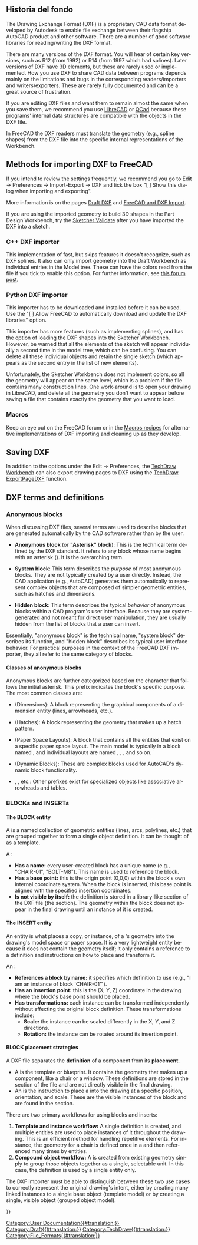 <languages/>
{{TOCright}}

<span id="Background_history"></span>
== Historia del fondo ==

<div lang="en" dir="ltr" class="mw-content-ltr">
The Drawing Exchange Format (DXF) is a proprietary CAD data format developed by Autodesk to enable file exchange between their flagship AutoCAD product and other software. There are a number of good software libraries for reading/writing the DXF format.
</div>

<div lang="en" dir="ltr" class="mw-content-ltr">
There are many versions of the DXF format. You will hear of certain key versions, such as R12 (from 1992) or R14 (from 1997 which had splines). Later versions of DXF have 3D elements, but these are rarely used or implemented. How you use DXF to share CAD data between programs depends mainly on the limitations and bugs in the corresponding readers/importers and writers/exporters. These are rarely fully documented and can be a great source of frustration.
</div>

<div lang="en" dir="ltr" class="mw-content-ltr">
If you are editing DXF files and want them to remain almost the same when you save them, we recommend you use [https://en.wikipedia.org/wiki/LibreCAD LibreCAD] or [https://en.wikipedia.org/wiki/QCad QCad] because these programs' internal data structures are compatible with the objects in the DXF file.
</div>

<div lang="en" dir="ltr" class="mw-content-ltr">
In FreeCAD the DXF readers must translate the geometry (e.g., spline shapes) from the DXF file into the specific internal representations of the Workbench.
</div>

<div lang="en" dir="ltr" class="mw-content-ltr">
== Methods for importing DXF to FreeCAD ==
</div>

<div lang="en" dir="ltr" class="mw-content-ltr">
If you intend to review the settings frequently, we recommend you go to Edit → Preferences → Import-Export → DXF and tick the box "[ ] Show this dialog when importing and exporting".
</div>

<div lang="en" dir="ltr" class="mw-content-ltr">
More information is on the pages [[Draft_DXF|Draft DXF]] and [[FreeCAD_and_DXF_Import|FreeCAD and DXF Import]].
</div>

<div lang="en" dir="ltr" class="mw-content-ltr">
If you are using the imported geometry to build 3D shapes in the Part Design Workbench, try the [[Sketcher_ValidateSketch|Sketcher Validate]] after you have imported the DXF into a sketch.
</div>

<div lang="en" dir="ltr" class="mw-content-ltr">
=== C++ DXF importer ===
</div>

<div lang="en" dir="ltr" class="mw-content-ltr">
This implementation of fast, but skips features it doesn't recognize, such as DXF splines. It also can only import geometry into the Draft Workbench as individual entries in the Model tree. These can have the colors read from the file if you tick to enable this option. For further information, see [https://forum.freecad.org/viewtopic.php?f=3&t=32493 this forum post].
</div>

<div lang="en" dir="ltr" class="mw-content-ltr">
=== Python DXF importer ===
</div>

<div lang="en" dir="ltr" class="mw-content-ltr">
This importer has to be downloaded and installed before it can be used. Use the "[ ] Allow FreeCAD to automatically download and update the DXF libraries" option.
</div>

<div lang="en" dir="ltr" class="mw-content-ltr">
This importer has more features (such as implementing splines), and has the option of loading the DXF shapes into the Sketcher Workbench. However, be warned that all the elements of the sketch will appear individually a second time in the model tree, which can be confusing. You can delete all these individual objects and retain the single sketch (which appears as the second entry in the list of new elements).
</div>

<div lang="en" dir="ltr" class="mw-content-ltr">
Unfortunately, the Sketcher Workbench does not implement colors, so all the geometry will appear on the same level, which is a problem if the file contains many construction lines. One work-around is to open your drawing in LibreCAD, and delete all the geometry you don't want to appear before saving a file that contains exactly the geometry that you want to load.
</div>

=== Macros ===

<div lang="en" dir="ltr" class="mw-content-ltr">
Keep an eye out on the FreeCAD forum or in the [[Macros_recipes|Macros recipes]] for alternative implementations of DXF importing and cleaning up as they develop.
</div>

<div lang="en" dir="ltr" class="mw-content-ltr">
== Saving DXF ==
</div>

<div lang="en" dir="ltr" class="mw-content-ltr">
In addition to the options under the Edit → Preferences, the [[TechDraw_Workbench|TechDraw Workbench]] can also export drawing pages to DXF using the [[TechDraw_ExportPageDXF|TechDraw ExportPageDXF]] function.
</div>


<div lang="en" dir="ltr" class="mw-content-ltr">
== DXF terms and definitions ==
</div>

<div lang="en" dir="ltr" class="mw-content-ltr">
=== Anonymous blocks ===
</div>

<div lang="en" dir="ltr" class="mw-content-ltr">
When discussing DXF files, several terms are used to describe blocks that are generated automatically by the CAD software rather than by the user.
</div> 

<div lang="en" dir="ltr" class="mw-content-ltr">
* '''Anonymous block''' (or '''"Asterisk" block'''): This is the technical term defined by the DXF standard. It refers to any block whose name begins with an asterisk ({{Incode|*}}). It is the overarching term.
</div>

<div lang="en" dir="ltr" class="mw-content-ltr">
* '''System block''': This term describes the ''purpose'' of most anonymous blocks. They are not typically created by a user directly. Instead, the CAD application (e.g., AutoCAD) generates them automatically to represent complex objects that are composed of simpler geometric entities, such as hatches and dimensions.
</div>

<div lang="en" dir="ltr" class="mw-content-ltr">
* '''Hidden block''': This term describes the typical ''behavior'' of anonymous blocks within a CAD program's user interface. Because they are system-generated and not meant for direct user manipulation, they are usually hidden from the list of blocks that a user can insert.
</div>

<div lang="en" dir="ltr" class="mw-content-ltr">
Essentially, "anonymous block" is the technical name, "system block" describes its function, and "hidden block" describes its typical user interface behavior. For practical purposes in the context of the FreeCAD DXF importer, they all refer to the same category of blocks.
</div>

<div lang="en" dir="ltr" class="mw-content-ltr">
==== Classes of anonymous blocks ====
</div>

<div lang="en" dir="ltr" class="mw-content-ltr">
Anonymous blocks are further categorized based on the character that follows the initial asterisk. This prefix indicates the block's specific purpose. The most common classes are:
</div>

<div lang="en" dir="ltr" class="mw-content-ltr">
* {{Incode|*D...}} (Dimensions): A block representing the graphical components of a dimension entity (lines, arrowheads, etc.).
* {{Incode|*X...}} (Hatches): A block representing the geometry that makes up a hatch pattern.
* {{Incode|*P...}} (Paper Space Layouts): A block that contains all the entities that exist on a specific paper space layout. The main model is typically in a block named {{Incode|*Model_Space}}, and individual layouts are named {{Incode|*Paper_Space}}, {{Incode|*Paper_Space0}}, {{Incode|*Paper_Space1}}, and so on.
* {{Incode|*U...}} (Dynamic Blocks): These are complex blocks used for AutoCAD's dynamic block functionality.
* {{Incode|*E...}}, {{Incode|*T...}}, etc.: Other prefixes exist for specialized objects like associative arrowheads and tables.
</div>

<div lang="en" dir="ltr" class="mw-content-ltr">
=== BLOCKs and INSERTs ===
</div>

<div lang="en" dir="ltr" class="mw-content-ltr">
==== The BLOCK entity ====
</div>

<div lang="en" dir="ltr" class="mw-content-ltr">
A {{Incode|BLOCK}} is a named collection of geometric entities (lines, arcs, polylines, etc.) that are grouped together to form a single object definition. It can be thought of as a template.
</div>

<div lang="en" dir="ltr" class="mw-content-ltr">
A {{Incode|BLOCK}}:
* '''Has a name:''' every user-created block has a unique name (e.g., "CHAIR-01", "BOLT-M8"). This name is used to reference the block.
* '''Has a base point:''' this is the origin point (0,0,0) within the block's own internal coordinate system. When the block is inserted, this base point is aligned with the specified insertion coordinates.
* '''Is not visible by itself:''' the {{Incode|BLOCK}} definition is stored in a library-like section of the DXF file (the {{Incode|BLOCKS}} section). The geometry within the block does not appear in the final drawing until an instance of it is created.
</div>

<div lang="en" dir="ltr" class="mw-content-ltr">
==== The INSERT entity ====
</div>

<div lang="en" dir="ltr" class="mw-content-ltr">
An {{Incode|INSERT}} entity is what places a copy, or instance, of a {{Incode|BLOCK}}'s geometry into the drawing's model space or paper space. It is a very lightweight entity because it does not contain the geometry itself; it only contains a reference to a {{Incode|BLOCK}} definition and instructions on how to place and transform it.
</div>

<div lang="en" dir="ltr" class="mw-content-ltr">
An {{Incode|INSERT}}:
* '''References a block by name:''' it specifies which {{Incode|BLOCK}} definition to use (e.g., "I am an instance of block 'CHAIR-01'").
* '''Has an insertion point:''' this is the (X, Y, Z) coordinate in the drawing where the block's base point should be placed.
* '''Has transformations:''' each instance can be transformed independently without affecting the original block definition. These transformations include:
** '''Scale:''' the instance can be scaled differently in the X, Y, and Z directions.
** '''Rotation:''' the instance can be rotated around its insertion point.
</div>

<div lang="en" dir="ltr" class="mw-content-ltr">
==== BLOCK placement strategies ====
</div>

<div lang="en" dir="ltr" class="mw-content-ltr">
A DXF file separates the '''definition''' of a component from its '''placement'''.
</div>

<div lang="en" dir="ltr" class="mw-content-ltr">
* A {{Incode|BLOCK}} is the template or blueprint. It contains the geometry that makes up a component, like a chair or a window. These definitions are stored in the {{Incode|BLOCKS}} section of the file and are not directly visible in the final drawing.
* An {{Incode|INSERT}} is the instruction to place a {{Incode|BLOCK}} into the drawing at a specific position, orientation, and scale. These are the visible instances of the block and are found in the {{Incode|ENTITIES}} section.
</div>

<div lang="en" dir="ltr" class="mw-content-ltr">
There are two primary workflows for using blocks and inserts:
</div>

<div lang="en" dir="ltr" class="mw-content-ltr">
# '''Template and instance workflow:''' A single {{Incode|BLOCK}} definition is created, and multiple {{Incode|INSERT}} entities are used to place instances of it throughout the drawing. This is an efficient method for handling repetitive elements. For instance, the geometry for a chair is defined once in a {{Incode|BLOCK}} and then referenced many times by {{Incode|INSERT}} entities.
# '''Compound object workflow:''' A {{Incode|BLOCK}} is created from existing geometry simply to group those objects together as a single, selectable unit. In this case, the {{Incode|BLOCK}} definition is used by a single {{Incode|INSERT}} entity only.
</div>

<div lang="en" dir="ltr" class="mw-content-ltr">
The DXF importer must be able to distinguish between these two use cases to correctly represent the original drawing's intent, either by creating many linked instances to a single base object (template model) or by creating a single, visible object (grouped object model).
</div>


{{Userdocnavi{{#translation:}}}}
[[Category:User Documentation{{#translation:}}]]
[[Category:Draft{{#translation:}}]]
[[Category:TechDraw{{#translation:}}]]
[[Category:File_Formats{{#translation:}}]]